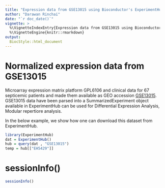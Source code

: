 ```yaml
---
title: "Expression data from GSE13015 using Bioconductor's ExperimentHub"
author: "Darawan Rinchai"
date: "`r doc_date()`"
vignette: >
  %\VignetteIndexEntry{Expression data from GSE13015 using Bioconductor's ExperimentHub}
  %\VignetteEngine{knitr::rmarkdown}
output: 
  BiocStyle::html_document
---
```


# Normalized expression data from GSE13015 
Microarray expression matrix platform GPL6106 and clinical data for 67 septicemic patients and made them available as GEO accession [GSE13015](https://www.ncbi.nlm.nih.gov/geo/query/acc.cgi?acc=GSE13015). GSE13015 data have been parsed into a SummarizedExperiment object available in ExperimentHub
can be used for Differential Expression Analysis, Modular repertiore analysis.

In the below example, we show how one can download this dataset from 
ExperimentHub.

```r
library(ExperimentHub)
dat = ExperimentHub()
hub = query(dat , "GSE13015")
temp = hub[["EH5429"]]

```

# sessionInfo()

```r
sessionInfo()
```
